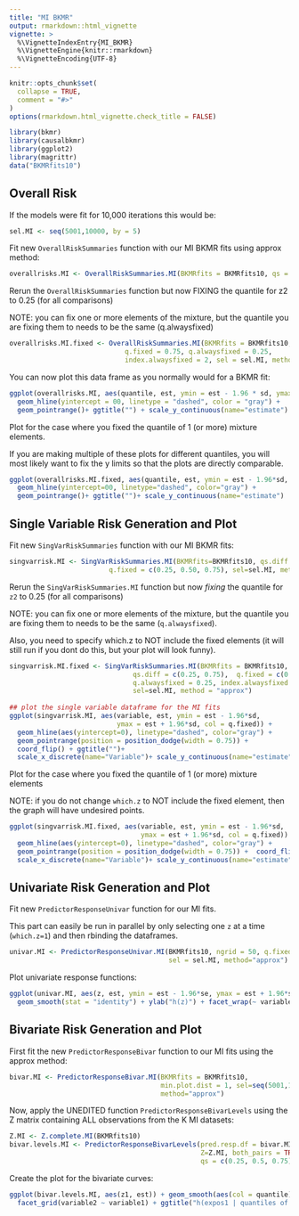 ```yaml
---
title: "MI BKMR"
output: rmarkdown::html_vignette
vignette: >
  %\VignetteIndexEntry{MI_BKMR}
  %\VignetteEngine{knitr::rmarkdown}
  %\VignetteEncoding{UTF-8}
---
```


```r
knitr::opts_chunk$set(
  collapse = TRUE,
  comment = "#>"
)
options(rmarkdown.html_vignette.check_title = FALSE)
```

```r
library(bkmr)
library(causalbkmr)
library(ggplot2) 
library(magrittr)
data("BKMRfits10")
```

## Overall Risk

If the models were fit for 10,000 iterations this would be:

```r
sel.MI <- seq(5001,10000, by = 5) 
```

Fit new `OverallRiskSummaries` function with our MI BKMR fits using approx method:


```r
overallrisks.MI <- OverallRiskSummaries.MI(BKMRfits = BKMRfits10, qs = seq(0.1, 0.9, by = 0.05),  q.fixed = 0.5, sel = sel.MI, method = "approx") 
```

Rerun the `OverallRiskSummaries` function but now FIXING the quantile for z2 to 0.25 (for all comparisons)


NOTE: you can fix one or more elements of the mixture, but the quantile you are fixing them to needs to be the same (q.alwaysfixed)

```r
overallrisks.MI.fixed <- OverallRiskSummaries.MI(BKMRfits = BKMRfits10, qs = seq(0.1, 0.9, by = 0.05), 
                             q.fixed = 0.75, q.alwaysfixed = 0.25, 
                             index.alwaysfixed = 2, sel = sel.MI, method="approx") 
```


You can now plot this data frame as you normally would for a BKMR fit:

```r
ggplot(overallrisks.MI, aes(quantile, est, ymin = est - 1.96 * sd, ymax = est + 1.96 * sd)) +  
  geom_hline(yintercept = 00, linetype = "dashed", color = "gray") + 
  geom_pointrange()+ ggtitle("") + scale_y_continuous(name="estimate")
```

Plot for the case where you fixed the quantile of 1 (or more) mixture elements.

If you are making multiple of these plots for different quantiles, you will most likely want to fix the y limits so that the plots are directly comparable.

```r
ggplot(overallrisks.MI.fixed, aes(quantile, est, ymin = est - 1.96*sd, ymax = est + 1.96*sd)) +
  geom_hline(yintercept=00, linetype="dashed", color="gray") + 
  geom_pointrange()+ ggtitle("")+ scale_y_continuous(name="estimate")
```

##   Single Variable Risk Generation and Plot 
 
Fit new `SingVarRiskSummaries` function with our MI BKMR fits:

```r
singvarrisk.MI <- SingVarRiskSummaries.MI(BKMRfits=BKMRfits10, qs.diff = c(0.25, 0.75),
                         q.fixed = c(0.25, 0.50, 0.75), sel=sel.MI, method = "approx")
```

Rerun the `SingVarRiskSummaries.MI` function but now *fixing* the quantile for `z2` to 0.25 (for all comparisons)

NOTE: you can fix one or more elements of the mixture, but the quantile you are fixing them to needs to be the same (`q.alwaysfixed`).

Also, you need to specify which.z to NOT include the fixed elements (it will still run if you dont do this, but your plot will look funny).

```r
singvarrisk.MI.fixed <- SingVarRiskSummaries.MI(BKMRfits = BKMRfits10, which.z=c(1,3,4), 
                               qs.diff = c(0.25, 0.75),  q.fixed = c(0.25, 0.50, 0.75), 
                               q.alwaysfixed = 0.25, index.alwaysfixed = 2, 
                               sel=sel.MI, method = "approx")
 
## plot the single variable dataframe for the MI fits
ggplot(singvarrisk.MI, aes(variable, est, ymin = est - 1.96*sd,  
                           ymax = est + 1.96*sd, col = q.fixed)) +  
  geom_hline(aes(yintercept=0), linetype="dashed", color="gray") + 
  geom_pointrange(position = position_dodge(width = 0.75)) +  
  coord_flip() + ggtitle("")+ 
  scale_x_discrete(name="Variable")+ scale_y_continuous(name="estimate")
```

Plot for the case where you fixed the quantile of 1 (or more) mixture elements 

NOTE: if you do not change `which.z` to NOT include the fixed element, then the graph will have undesired points.

```r
ggplot(singvarrisk.MI.fixed, aes(variable, est, ymin = est - 1.96*sd,  
                                 ymax = est + 1.96*sd, col = q.fixed)) +  
  geom_hline(aes(yintercept=0), linetype="dashed", color="gray") + 
  geom_pointrange(position = position_dodge(width = 0.75)) +  coord_flip() + ggtitle("")+ 
  scale_x_discrete(name="Variable")+ scale_y_continuous(name="estimate")
```

## Univariate Risk Generation and Plot 

Fit new `PredictorResponseUnivar` function for our MI fits.

This part can easily be run in parallel by only selecting one `z` at a time (`which.z=1`) and then rbinding the dataframes.

```r
univar.MI <- PredictorResponseUnivar.MI(BKMRfits10, ngrid = 50, q.fixed = 0.5, 
                                        sel = sel.MI, method="approx") 
```

Plot univariate response functions:

```r
ggplot(univar.MI, aes(z, est, ymin = est - 1.96*se, ymax = est + 1.96*se)) + 
  geom_smooth(stat = "identity") + ylab("h(z)") + facet_wrap(~ variable)+ggtitle("")
```

##  Bivariate Risk Generation and Plot  

First fit the new `PredictorResponseBivar` function to our MI fits using the approx method:

```r
bivar.MI <- PredictorResponseBivar.MI(BKMRfits = BKMRfits10,  
                                      min.plot.dist = 1, sel=seq(5001,10000,by=500), 
                                      method="approx")  
```

 Now, apply the UNEDITED function `PredictorResponseBivarLevels` using the Z matrix containing ALL observations from the K MI datasets:

```r
Z.MI <- Z.complete.MI(BKMRfits10)
bivar.levels.MI <- PredictorResponseBivarLevels(pred.resp.df = bivar.MI, 
                                                Z=Z.MI, both_pairs = TRUE, 
                                                qs = c(0.25, 0.5, 0.75))
```

Create the plot for the bivariate curves:

```r
ggplot(bivar.levels.MI, aes(z1, est)) + geom_smooth(aes(col = quantile), stat = "identity") + 
  facet_grid(variable2 ~ variable1) + ggtitle("h(expos1 | quantiles of expos2)") + xlab("expos1")
```
 

